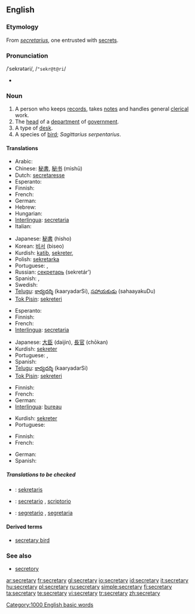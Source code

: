 {{wikipedia|dab=secretary (disambiguation)|secretary}}
==English==

===Etymology===
From {{ML.}} ''[[secretarius]]'', one entrusted with [[secret]]s.

===Pronunciation===
/ˈsekrətəri/, /<tt>"sekr@t@ri</tt>/
* {{audio|en-us-secretary.ogg|Audio (US)}}

===Noun===
{{wikipedia}}
{{en-noun|secretaries}}

# A person who keeps [[records]], takes [[notes]] and handles general [[clerical]] work.
# The [[head]] of a [[department]] of [[government]].
# A type of [[desk]].
# A species of [[bird]]; ''Sagittarius serpentarius''.

====Translations====
{{trans-top|a person keeping records and handling clerical work}}
* Arabic: {{ARchar|[[سكرتير]]}} {{IPAchar|(sekretér)}} {{m|f}}
* Chinese: [[秘書]], [[秘书]] (mìshū)
* Dutch: [[secretaresse]] {{f}}
* Esperanto: {{t|eo|sekretario|xs=Esperanto}}
* Finnish: {{t|fi|sihteeri}}
* French: {{t+|fr|secrétaire|m|f}}
* German: {{t+|de|Sekretär|m}}
* Hebrew: {{he-translation|מזכיר|mazkir}} {{m}}
* Hungarian: {{t|hu|titkár}}
* [[Interlingua]]: [[secretaria]] {{f}}
* Italian: {{t+|it|segretario|m}}
{{trans-mid}}
* Japanese: [[秘書]] (hisho)
* Korean: [[비서]] (biseo)
* Kurdish: [[katib]], [[sekreter]], {{t|ku|سکرتێر|tr=|sc=KUchar}}
* Polish: [[sekretarka]] {{f}}
* Portuguese: {{t|pt|secretário|m}}, {{t|pt|secretária|f}}
* Russian: [[секретарь]] (sekretár’) {{m}}
* Spanish: {{t-|es|secretario|m}}, {{t-|es|secretaria|f}}
* Swedish: {{t|sv|sekreterare|c}}
* [[Telugu]]: [[కార్యదర్శి]] (kaaryadarSi), [[సహాయకుడు]] (sahaayakuDu)
* [[Tok Pisin]]: [[sekreteri]]
{{trans-bottom}}

{{trans-top|the head of a department of government}}
* Esperanto: {{t|eo|sekretario|xs=Esperanto}}
* Finnish: {{t+|fi|ministeri}}
* French: {{t+|fr|secrétaire}}
* [[Interlingua]]: [[secretaria]] {{f}}
{{trans-mid}}
* Japanese: [[大臣]] (daijin), [[長官]] (chōkan)
* Kurdish: [[sekreter]]
* Portuguese: {{t|pt|secretário|m}}, {{t|pt|secretária|f}}
* Spanish: {{t-|es|secretario|m}}
* [[Telugu]]: [[కార్యదర్శి]] (kaaryadarSi)
* [[Tok Pisin]]: [[sekreteri]]
{{trans-bottom}}

{{trans-top|a type of desk}}
* Finnish: {{t|fi|kirjoituspöytä}}
* French: {{t+|fr|secrétaire}}
* German: {{t-|de|Schreibsekretär|m}}
* [[Interlingua]]: [[bureau]]
{{trans-mid}}
* Kurdish: [[sekreter]]
* Portuguese: {{t|pt|escrivaninha|f}}
{{trans-bottom}}

{{trans-top|Sagittarius serpentarius}}
* Finnish: {{t|fi|sihteeri}}
* French: {{t|fr|messager serpentaire}}
{{trans-mid}}
* German: {{t+|de|Sekretär}}
* Spanish: {{t|es|serpentario|m}}
{{trans-bottom}}

=====Translations to be checked=====
{{ttbc-top}}
* {{ttbc|Indonesian}}: [[sekretaris]]
* {{ttbc|Interlingua}}: [[secretario]] {{m}}, [[scriptorio]]
* {{ttbc|Italian}}: [[segretario]] {{m}}, [[segretaria]] {{f}}
{{trans-bottom}}

====Derived terms====
* [[secretary bird]]

===See also===
* [[secretory]]

[[Category:1000 English basic words]]

[[ar:secretary]]
[[fr:secretary]]
[[gl:secretary]]
[[io:secretary]]
[[id:secretary]]
[[it:secretary]]
[[hu:secretary]]
[[pl:secretary]]
[[ru:secretary]]
[[simple:secretary]]
[[fi:secretary]]
[[ta:secretary]]
[[te:secretary]]
[[vi:secretary]]
[[tr:secretary]]
[[zh:secretary]]